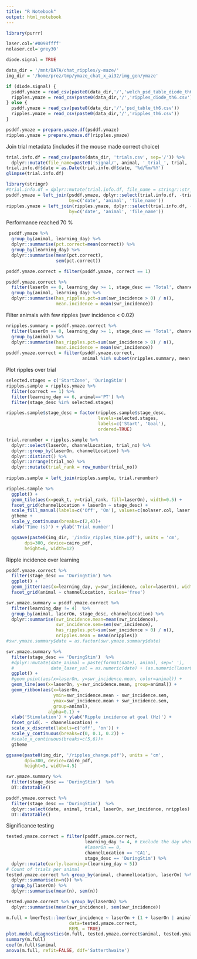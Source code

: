 ```yaml
---
title: "R Notebook"
output: html_notebook
---
```

```r
library(purrr)

laser.col='#0098ffff'
nolaser.col='grey30'
```


```r
diode.signal = TRUE

data_dir = '/mnt/DATA/chat_ripples/y-maze/'
img_dir = '/home/prez/tmp/ymaze_chat_x_ai32/img_gen/ymaze'

if (diode.signal) {
  psddf.ymaze = read_csv(paste0(data_dir,'/','welch_psd_table_diode_th6.csv'))
  ripples.ymaze = read_csv(paste0(data_dir,'/','ripples_diode_th6.csv'))
} else {
  psddf.ymaze = read_csv(paste0(data_dir,'/','psd_table_th6.csv'))
  ripples.ymaze = read_csv(paste0(data_dir,'/','ripples_th6.csv'))
}

psddf.ymaze = prepare.ymaze.df(psddf.ymaze)
ripples.ymaze = prepare.ymaze.df(ripples.ymaze)


```


Join trial metadata (includes if the mouse made correct choice)
```r
trial.info.df = read_csv(paste(data_dir, 'trials.csv', sep='/')) %>%
  dplyr::mutate(file_name=paste0('signal/', animal, '_trial_', trial, '_g0'))
trial.info.df$date = as.Date(trial.info.df$date, '%d/%m/%Y')
glimpse(trial.info.df)
```

```r
library(stringr)
#trial.info.df = dplyr::mutate(trial.info.df, file_name = stringr::str_replace(file_name, '_trial_', '_after_'))
psddf.ymaze = left_join(psddf.ymaze, dplyr::select(trial.info.df, -trial, -state, -laserOn), 
                        by=c('date', 'animal', 'file_name'))
ripples.ymaze = left_join(ripples.ymaze, dplyr::select(trial.info.df, -trial, -state, -laserOn), 
                        by=c('date', 'animal', 'file_name'))
```

Performance reached 70 % 
```r
 psddf.ymaze %>%
  group_by(animal, learning_day) %>%
  dplyr::summarise(pct.correct=mean(correct)) %>% 
  group_by(learning_day) %>%
  dplyr::summarise(mean(pct.correct),
                   sem(pct.correct))
```

```r
psddf.ymaze.correct = filter(psddf.ymaze, correct == 1)
```

```r
psddf.ymaze.correct %>%
  filter(laserOn == 0, learning_day >= 1, stage_desc == 'Total', channelLocation == 'CA1') %>%
  group_by(animal, learning_day) %>%
  dplyr::summarise(has_ripples.pct=sum(swr_incidence > 0) / n(),
                   mean.incidence = mean(swr_incidence)) 
```


Filter animals with few ripples (swr incidence < 0.02)
```r
nripples.summary = psddf.ymaze.correct %>%
  filter(laserOn == 0, learning_day >= 1, stage_desc == 'Total', channelLocation == 'CA1') %>%
  group_by(animal) %>%
  dplyr::summarise(has_ripples.pct=sum(swr_incidence > 0) / n(),
                   mean.incidence = mean(swr_incidence)) 
psddf.ymaze.correct = filter(psddf.ymaze.correct, 
                             animal %in% subset(nripples.summary, mean.incidence >= 0.03)$animal)
```

Plot ripples over trial
```r
selected.stages = c('StartZone', 'DuringStim')
ripples.sample = ripples.ymaze %>% 
  filter(correct == 1) %>% 
  filter(learning_day == 6, animal=='PT') %>%
  filter(stage_desc %in% selected.stages)

ripples.sample$stage_desc = factor(ripples.sample$stage_desc, 
                                   levels=selected.stages, 
                                   labels=c('Start', 'Goal'),
                                   ordered=TRUE)

trial.renumber = ripples.sample %>% 
  dplyr::select(laserOn, channelLocation, trial_no) %>% 
  dplyr::group_by(laserOn, channelLocation) %>%
  dplyr::distinct() %>%
  dplyr::arrange(trial_no) %>%
  dplyr::mutate(trial_rank = row_number(trial_no))
  
ripples.sample = left_join(ripples.sample, trial.renumber)

ripples.sample %>%
  ggplot() +
  geom_tile(aes(x=peak_t, y=trial_rank, fill=laserOn), width=0.5) +
  facet_grid(channelLocation + laserOn ~ stage_desc) +
  scale_fill_manual(labels=c('Off', 'On'), values=c(nolaser.col, laser.col)) +
  gtheme +
  scale_y_continuous(breaks=c(2,4))+
  xlab('Time (s)') + ylab('Trial number')

  ggsave(paste0(img_dir, '/indiv_ripples_time.pdf'), units = 'cm',
       dpi=300, device=cairo_pdf,
       height=6, width=12)
```

Ripple incidence over learning
```r
psddf.ymaze.correct %>%
  filter(stage_desc == 'DuringStim') %>%
  ggplot() +
  geom_jitter(aes(x=learning_day, y=swr_incidence, color=laserOn), width=0.2) +
  facet_grid(animal ~ channelLocation, scales='free')
```


```r
swr.ymaze.summary = psddf.ymaze.correct %>%
  filter(learning_day != 4)  %>%
  group_by(animal, laserOn, stage_desc, channelLocation) %>% 
  dplyr::summarise(swr_incidence.mean=mean(swr_incidence),
                   swr_incidence.sem=sem(swr_incidence),
                   has_ripples.pct=sum(swr_incidence > 0) / n(),
                   nripples.mean = mean(nripples)) 
#swr.ymaze.summary$date = as.factor(swr.ymaze.summary$date)
```

```r
swr.ymaze.summary %>%
  filter(stage_desc == 'DuringStim')  %>%
  #dplyr::mutate(date_animal = paste(format(date), animal, sep='_'),
  #              date_laser_val = as.numeric(date) + (as.numeric(laserOn) - 1) * 0.5 - 0.25) %>% 
  ggplot() +
  #geom_point(aes(x=laserOn, y=swr_incidence.mean, color=animal)) +
  geom_line(aes(x=laserOn, y=swr_incidence.mean, group=animal)) +
  geom_ribbon(aes(x=laserOn, 
                  ymin=swr_incidence.mean - swr_incidence.sem, 
                  ymax=swr_incidence.mean + swr_incidence.sem,
                  group=animal), 
                alpha=0.1) +
  xlab('Stimulation') + ylab('Ripple incidence at goal (Hz)') +
  facet_grid(. ~ channelLocation) +
  scale_x_discrete(labels=c('off', 'on')) +
  scale_y_continuous(breaks=c(0, 0.1, 0.2)) +
  #scale_x_continuous(breaks=c(5,6))+
  gtheme

ggsave(paste0(img_dir, '/ripples_change.pdf'), units = 'cm',
       dpi=300, device=cairo_pdf,
       height=5, width=4.5)
```

```r
swr.ymaze.summary %>% 
  filter(stage_desc == 'DuringStim')  %>%
  DT::datatable()

psddf.ymaze.correct %>%
  filter(stage_desc == 'DuringStim')  %>%
  dplyr::select(date, animal, trial, laserOn, swr_incidence, nripples) %>%
  DT::datatable()
```
Significance testing
```r
tested.ymaze.correct = filter(psddf.ymaze.correct, 
                              learning_day != 4, # Exclude the day when laser was turned off.
                              #laserOn == 0,
                              channelLocation == 'CA1',
                              stage_desc == 'DuringStim') %>%
  dplyr::mutate(early.learning=(learning_day < 5))
# Count of trials per animal
tested.ymaze.correct %>% group_by(animal, channelLocation, laserOn) %>%
  dplyr::summarise(n=n()) %>%
  group_by(laserOn) %>% 
  dplyr::summarise(mean(n), sem(n))

tested.ymaze.correct %>% group_by(laserOn) %>%
  dplyr::summarise(mean(swr_incidence), sem(swr_incidence))

m.full = lmerTest::lmer(swr_incidence ~ laserOn + (1 + laserOn | animal), 
                        data=tested.ymaze.correct, 
                        REML = TRUE) 
plot.model.diagnostics(m.full, tested.ymaze.correct$animal, tested.ymaze.correct$early.learning) 
summary(m.full)
coef(m.full)$animal
anova(m.full, refit=FALSE, ddf='Satterthwaite')
```


